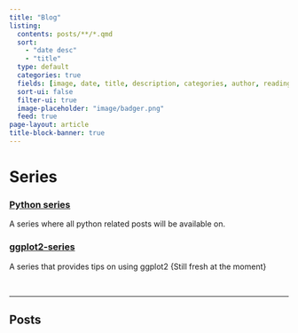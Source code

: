 ```yaml
---
title: "Blog"
listing:
  contents: posts/**/*.qmd
  sort: 
    - "date desc"
    - "title"
  type: default
  categories: true
  fields: [image, date, title, description, categories, author, reading-time]
  sort-ui: false
  filter-ui: true
  image-placeholder: "image/badger.png"
  feed: true
page-layout: article
title-block-banner: true
---
```


# Series
### [Python series](python-series.html)
A series where all python related posts will be available on.

### [ggplot2-series](ggplot2-series.html)
A series that provides tips on using ggplot2 {Still fresh at the moment}

<br>
<hr>

## Posts